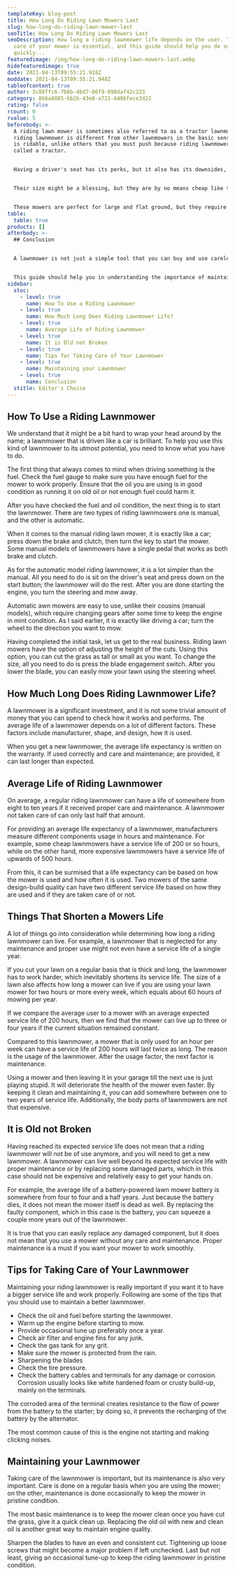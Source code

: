 ```yaml
---
templateKey: blog-post
title: How Long Do Riding Lawn Mowers Last
slug: how-long-do-riding-lawn-mower-last
seoTitle: How Long Do Riding Lawn Mowers Last
seoDescription: How long a riding lawnmower life depends on the user. Taking
  care of your mower is essential, and this guide should help you do so
  quickly...
featuredimage: /img/how-long-do-riding-lawn-mowers-last.webp
hidefeaturedimage: true
date: 2021-04-13T09:55:21.918Z
moddate: 2021-04-13T09:55:21.948Z
tableofcontent: true
author: 3c88ffc6-7b6b-4bd7-86f9-098daf42c223
category: 866a0885-bb2b-43e8-a721-6406fece3d22
rating: false
rcount: 0
rvalue: 5
beforebody: >-
  A riding lawn mower is sometimes also referred to as a tractor lawnmower. A
  riding lawnmower is different from other lawnmowers in the basic sense that it
  is ridable, unlike others that you must push because riding lawnmower is also
  called a tractor.


  Having a driver's seat has its perks, but it also has its downsides, and in the case of a lawnmower its is an exception. Having a bigger build means that the mower can have a bigger cutting radius. But these lawnmowers are expensive and only recommended for larger lawns.


  Their size might be a blessing, but they are by no means cheap like they always say; the bigger it is, the more expensive. These mowers have a multi-blade mounted on the tractor and are built for cutting large pieces of land to save time.


  These mowers are perfect for large and flat ground, but they require a lot of maneuverability for complex Trane.
table:
  table: true
products: []
afterbody: >-
  ## Conclusion


  A lawnmower is not just a simple tool that you can buy and use carelessly. Some of the mowers can be really expensive, and we would hate to see you ruin them when their maintenance is really a simple task.


  This guide should help you in understanding the importance of maintains and hopeful it is useful to you in how to take care of your mower.
sidebar:
  stoc:
    - level: true
      name: How To Use a Riding Lawnmower
    - level: true
      name: How Much Long Does Riding Lawnmower Life?
    - level: true
      name: Average Life of Riding Lawnmower
    - level: true
      name: It is Old not Broken
    - level: true
      name: Tips for Taking Care of Your Lawnmower
    - level: true
      name: Maintaining your Lawnmower
    - level: true
      name: Conclusion
  stitle: Editor's Choice
---
```

## How To Use a Riding Lawnmower

We understand that it might be a bit hard to wrap your head around by the name; a lawnmower that is driven like a car is brilliant. To help you use this kind of lawnmower to its utmost potential, you need to know what you have to do.

The first thing that always comes to mind when driving something is the fuel. Check the fuel gauge to make sure you have enough fuel for the mower to work properly. Ensure that the oil you are using is in good condition as running it on old oil or not enough fuel could harm it.

After you have checked the fuel and oil condition, the next thing is to start the lawnmower. There are two types of riding lawnmowers one is manual, and the other is automatic.

When it comes to the manual riding lawn mower, it is exactly like a car; press down the brake and clutch, then turn the key to start the mower. Some manual models of lawnmowers have a single pedal that works as both brake and clutch.

As for the automatic model riding lawnmower, it is a lot simpler than the manual. All you need to do is sit on the driver's seat and press down on the start button; the lawnmower will do the rest. After you are done starting the engine, you turn the steering and mow away.

Automatic awn mowers are easy to use, unlike their cousins (manual models), which require changing gears after some time to keep the engine in mint condition. As I said earlier, it is exactly like driving a car; turn the wheel to the direction you want to mow.

Having completed the initial task, let us get to the real business. Riding lawn mowers have the option of adjusting the height of the cuts. Using this option, you can cut the grass as tall or small as you want. To change the size, all you need to do is press the blade engagement switch. After you lower the blade, you can easily mow your lawn using the steering wheel.

## How Much Long Does Riding Lawnmower Life?

A lawnmower is a significant investment, and it is not some trivial amount of money that you can spend to check how it works and performs. The average life of a lawnmower depends on a lot of different factors. These factors include manufacturer, shape, and design, how it is used.

When you get a new lawnmower, the average life expectancy is written on the warranty. If used correctly and care and maintenance; are provided, it can last longer than expected.

## Average Life of Riding Lawnmower

On average, a regular riding lawnmower can have a life of somewhere from eight to ten years if it received proper care and maintenance. A lawnmower not taken care of can only last half that amount.

For providing an average life expectancy of a lawnmower, manufacturers measure different components usage in hours and maintenance. For example, some cheap lawnmowers have a service life of 200 or so hours, while on the other hand, more expensive lawnmowers have a service life of upwards of 500 hours.

From this, it can be surmised that a life expectancy can be based on how the mower is used and how often it is used. Two mowers of the same design-build quality can have two different service life based on how they are used and if they are taken care of or not.

## Things That Shorten a Mowers Life

A lot of things go into consideration while determining how long a riding lawnmower can live. For example, a lawnmower that is neglected for any maintenance and proper use might not even have a service life of a single year.

If you cut your lawn on a regular basis that is thick and long, the lawnmower has to work harder, which inevitably shortens its service life. The size of a lawn also affects how long a mower can live if you are using your lawn mower for two hours or more every week, which equals about 60 hours of mowing per year.

If we compare the average user to a mower with an average expected service life of 200 hours, then we find that the mower can live up to three or four years if the current situation remained constant.

Compared to this lawnmower, a mower that is only used for an hour per week can have a service life of 200 hours will last twice as long. The reason is the usage of the lawnmower. After the usage factor, the next factor is maintenance.

Using a mower and then leaving it in your garage till the next use is just playing stupid. It will deteriorate the health of the mower even faster. By keeping it clean and maintaining it, you can add somewhere between one to two years of service life. Additionally, the body parts of lawnmowers are not that expensive.

## It is Old not Broken

Having reached its expected service life does not mean that a riding lawnmower will not be of use anymore, and you will need to get a new lawnmower. A lawnmower can live well beyond its expected service life with proper maintenance or by replacing some damaged parts, which in this case should not be expensive and relatively easy to get your hands on.

For example, the average life of a battery-powered lawn mower battery is somewhere from four to four and a half years. Just because the battery dies, it does not mean the mower itself is dead as well. By replacing the faulty component, which in this case is the battery, you can squeeze a couple more years out of the lawnmower.

It is true that you can easily replace any damaged component, but it does not mean that you use a mower without any care and maintenance. Proper maintenance is a must if you want your mower to work smoothly.

## Tips for Taking Care of Your Lawnmower

Maintaining your riding lawnmower is really important if you want it to have a bigger service life and work properly. Following are some of the tips that you should use to maintain a better lawnmower.

* Check the oil and fuel before starting the lawnmower.
* Warm up the engine before starting to mow.
* Provide occasional tune up preferably once a year.
* Check air filter and engine fins for any junk.
* Check the gas tank for any grit.
* Make sure the mower is protected from the rain.
* Sharpening the blades
* Check the tire pressure.
* Check the battery cables and terminals for any damage or corrosion. Corrosion usually looks like white hardened foam or crusty build-up, mainly on the terminals.

The corroded area of the terminal creates resistance to the flow of power from the battery to the starter; by doing so, it prevents the recharging of the battery by the alternator.

The most common cause of this is the engine not starting and making clicking noises.

## Maintaining your Lawnmower

Taking care of the lawnmower is important, but its maintenance is also very important. Care is done on a regular basis when you are using the mower; on the other, maintenance is done occasionally to keep the mower in pristine condition.

The most basic maintenance is to keep the mower clean once you have cut the grass, give it a quick clean up. Replacing the old oil with new and clean oil is another great way to maintain engine quality.

Sharpen the blades to have an even and consistent cut. Tightening up loose screws that might become a major problem if left unchecked. Last but not least, giving an occasional tune-up to keep the riding lawnmower in pristine condition.